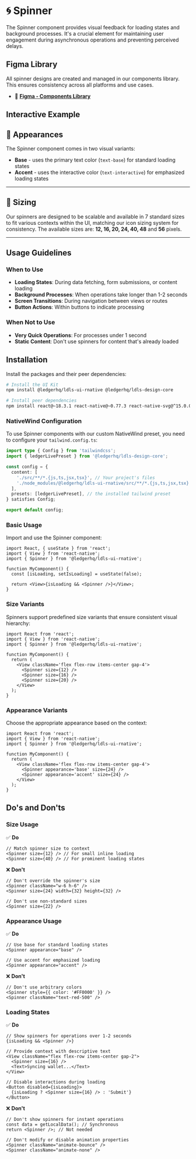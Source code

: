 
<Meta title='Symbols/Spinner/Docs' of={SpinnerStories} />

# 🌀 Spinner

<CustomTabs>
  <Tab label="Overview">

The Spinner component provides visual feedback for loading states and background processes. It's a crucial element for maintaining user engagement during asynchronous operations and preventing perceived delays.

## Figma Library

All spinner designs are created and managed in our components library. This ensures consistency across all platforms and use cases.

- 🔗 **[Figma - Components Library](https://www.figma.com/design/JxaLVMTWirCpU0rsbZ30k7/2.-Components-Library?node-id=9023-3681&m=dev)**

## Interactive Example

<Canvas of={SpinnerStories.Basic} />
<Controls of={SpinnerStories.Basic} />

## 🎨 Appearances

The Spinner component comes in two visual variants:

- **Base** - uses the primary text color (`text-base`) for standard loading states
- **Accent** - uses the interactive color (`text-interactive`) for emphasized loading states

<Canvas of={SpinnerStories.AppearanceShowcase} />

---

## 📏 Sizing

Our spinners are designed to be scalable and available in 7 standard sizes to fit various contexts within the UI, matching our icon sizing system for consistency. The available sizes are: **12, 16, 20, 24, 40, 48** and **56** pixels.

<Canvas of={SpinnerStories.SizeShowcase} />

---

## Usage Guidelines

### When to Use

- **Loading States**: During data fetching, form submissions, or content loading
- **Background Processes**: When operations take longer than 1-2 seconds
- **Screen Transitions**: During navigation between views or routes
- **Button Actions**: Within buttons to indicate processing

### When Not to Use

- **Very Quick Operations**: For processes under 1 second
- **Static Content**: Don't use spinners for content that's already loaded

</Tab>
<Tab label="Implementation">

## Installation

Install the packages and their peer dependencies:

```bash
# Install the UI Kit
npm install @ledgerhq/ldls-ui-rnative @ledgerhq/ldls-design-core

# Install peer dependencies
npm install react@~18.3.1 react-native@~0.77.3 react-native-svg@^15.0.0 nativewind@^4.1.23
```

### NativeWind Configuration

To use Spinner components with our custom NativeWind preset, you need to configure your `tailwind.config.ts`:

```typescript
import type { Config } from 'tailwindcss';
import { ledgerLivePreset } from '@ledgerhq/ldls-design-core';

const config = {
  content: [
    './src/**/*.{js,ts,jsx,tsx}', // Your project's files
    './node_modules/@ledgerhq/ldls-ui-rnative/src/**/*.{js,ts,jsx,tsx}', // Ledger UI Kit components
  ],
  presets: [ledgerLivePreset], // the installed tailwind preset
} satisfies Config;

export default config;
```

### Basic Usage

Import and use the Spinner component:

```tsx
import React, { useState } from 'react';
import { View } from 'react-native';
import { Spinner } from '@ledgerhq/ldls-ui-rnative';

function MyComponent() {
  const [isLoading, setIsLoading] = useState(false);

  return <View>{isLoading && <Spinner />}</View>;
}
```

### Size Variants

Spinners support predefined size variants that ensure consistent visual hierarchy:

```tsx
import React from 'react';
import { View } from 'react-native';
import { Spinner } from '@ledgerhq/ldls-ui-rnative';

function MyComponent() {
  return (
    <View className='flex flex-row items-center gap-4'>
      <Spinner size={12} />
      <Spinner size={16} />
      <Spinner size={20} />
    </View>
  );
}
```

### Appearance Variants

Choose the appropriate appearance based on the context:

```tsx
import React from 'react';
import { View } from 'react-native';
import { Spinner } from '@ledgerhq/ldls-ui-rnative';

function MyComponent() {
  return (
    <View className='flex flex-row items-center gap-4'>
      <Spinner appearance='base' size={24} />
      <Spinner appearance='accent' size={24} />
    </View>
  );
}
```

## Do's and Don'ts

### Size Usage

✅ **Do**

```tsx
// Match spinner size to context
<Spinner size={12} /> // For small inline loading
<Spinner size={40} /> // For prominent loading states
```

❌ **Don't**

```tsx
// Don't override the spinner's size
<Spinner className="w-6 h-6" />
<Spinner size={24} width={32} height={32} />

// Don't use non-standard sizes
<Spinner size={22} />
```

### Appearance Usage

✅ **Do**

```tsx
// Use base for standard loading states
<Spinner appearance="base" />

// Use accent for emphasized loading
<Spinner appearance="accent" />
```

❌ **Don't**

```tsx
// Don't use arbitrary colors
<Spinner style={{ color: '#FF0000' }} />
<Spinner className="text-red-500" />
```

### Loading States

✅ **Do**

```tsx
// Show spinners for operations over 1-2 seconds
{isLoading && <Spinner />}

// Provide context with descriptive text
<View className="flex flex-row items-center gap-2">
  <Spinner size={16} />
  <Text>Syncing wallet...</Text>
</View>

// Disable interactions during loading
<Button disabled={isLoading}>
  {isLoading ? <Spinner size={16} /> : 'Submit'}
</Button>
```

❌ **Don't**

```tsx
// Don't show spinners for instant operations
const data = getLocalData(); // Synchronous
return <Spinner />; // Not needed

// Don't modify or disable animation properties
<Spinner className="animate-bounce" />
<Spinner className="animate-none" />
```

</Tab>
</CustomTabs>
